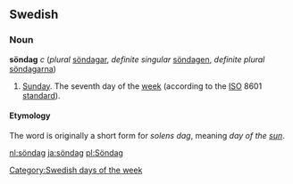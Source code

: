 ==Swedish==
===Noun===
'''söndag''' ''c'' (''plural'' [[söndagar]], ''definite singular'' [[söndagen]], ''definite plural'' [[söndagarna]])

# [[Sunday]]. The seventh day of the [[week]] (according to the [[ISO]] 8601 [[standard]]).

====Etymology====
The word is originally a short form for ''solens dag'', meaning ''day of the [[w:sun|sun]]''. 


[[Category:Swedish days of the week]]

[[nl:söndag]]
[[ja:söndag]]
[[pl:Söndag]]